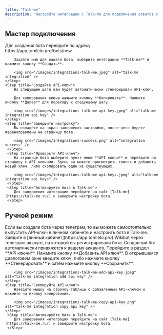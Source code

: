 ```yaml
---
title: "Talk-me"
description: "Настройте интеграцию с Talk-me для подключения ответов с использованием ИИ"
---
```


## Мастер подключения

<Steps>
    <Step title="Создайте бота">
        Для создания бота перейдите по адресу https://app.tomleto.pro/bots/new.

        Задайте имя для вашего бота, выберите интеграцию **Talk-me** и нажмите кнопку **Создать**.

        <img src="/images/integrations-talk-me.jpeg" alt="talk-me integration" />
    </Step>
    <Step title="Создайте API-ключ">
        На следующем шаге вам будет автоматически сгенерирован API-ключ.

        Для копирования ключа нажмите кнопку **Копировать**. Нажмите кнопку **Далее** для переходу к следующему шагу.

        <img src="/images/integrations-talk-me-api-key.jpeg" alt="talk-me integration api key" />
    </Step>
    <Step title="Завершите настройку">
        Вы попадёте на экран завершения настройки, после чего будете перенаправлены на страницу бота.

        <img src="/images/integrations-success.png" alt="integration success" />
     </Step>
     <Step title="Проверьте API-ключ">
        На странице бота выберите пункт меню **API ключи** и перейдите на страницу с API-ключами. Здесь вы можете просмотреть список и добавить новый ключ, либо скопировать один из существующих.

        <img src="/images/integrations-talk-me-api-keys.jpeg" alt="talk-me integration api keys" />
     </Step>
     <Step title="Активируйте бота в Talk-me">
        Для завершения интеграции перейдите на сайт [Talk-me](https://talk-me.ru/) и завершите настройку бота.
     </Step>
</Steps>

## Ручной режим

<Info>
    Если вы создали бота через телеграм, то вы можете самостоятельно выпустить API-ключ в личном кабинете и настроить бота в Talk-me.
</Info>

<Steps>
    <Step title="Войдите в личный кабинет">
        Зайдите в [личный кабинет](https://app.tomleto.pro) Wikibot через телеграм-аккаунт, на который вы регистрировали бота. Созданный бот  автоматически привяжется к вашему аккаунту.
    </Step>
    <Step title="Создайте API-ключ">
        Перейдите в раздел **API ключи**. Нажмите кнопку **Добавить API ключ**. В открывшемся диалоговом окне введите ключ, либо нажмите кнопку **Сгенерировать** и затем нажмите кнопку **Сохранить**.

        <img src="/images/integrations-talk-me-add-api-key.jpeg" alt="talk-me integration add api key" />
    </Step>
    <Step title="Скопируйте API-ключ">
        Наведите мышку на строчку таблицы с добавленным API-ключом и нажмите на иконку копирования.

        <img src="/images/integrations-talk-me-copy-api-key.png" alt="talk-me integration copy api key" />
    </Step>
     <Step title="Активируйте бота в Talk-me">
        Для завершения интеграции перейдите на сайт [Talk-me](https://talk-me.ru/) и завершите настройку бота.
     </Step>
</Steps>
